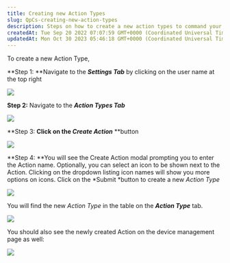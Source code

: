 ```yaml
---
title: Creating new Action Types
slug: QpCs-creating-new-action-types
description: Steps on how to create a new action types to command your device
createdAt: Tue Sep 20 2022 07:07:59 GMT+0000 (Coordinated Universal Time)
updatedAt: Mon Oct 30 2023 05:46:18 GMT+0000 (Coordinated Universal Time)
---
```


To create a new Action Type,

**Step 1: **Navigate to the ***Settings Tab*** by clicking on the user name at the top right

![](/assets/5OY5oDz-qJzz4AFQfyQZ4_2023-10-2501-13.png)

**Step 2:** Navigate to the ***Action Types Tab***

![](/assets/sLjxKLd9G2pLiTlwp9-EI_screenshot-48.jpg)

**Step 3: **Click on the *Create Action*** **button

![](/assets/ixLxeeNRl556fPSfLRv7Z_screenshot-49.jpg)

**Step 4: **You will see the Create Action modal prompting you to enter the Action name. Optionally, you can select an icon to be shown next to the Action. Clicking on the dropdown listing icon names will show you more options on icons. Click on the *Submit *button to create a new *Action Type*

![](/assets/rHCnjsdqmP-kqNj3ixkuP_screenshot-51.jpg)

You will find the new *Action Type* in the table on the ***Action Type*** tab.

![](/assets/fbenUMkvWgrzHle8O7E3Q_screenshot-54.jpg)

You should also see the newly created Action on the device management page as well:

![](/assets/01PV4m2S5vsqKyedf3eKO_2023-10-3011-14.png)

